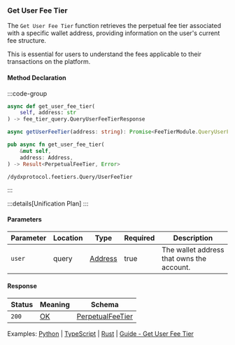 ### Get User Fee Tier

The `Get User Fee Tier` function retrieves the perpetual fee tier associated with a specific wallet address, providing information on the user's current fee structure.

This is essential for users to understand the fees applicable to their transactions on the platform.

#### Method Declaration

:::code-group

```python [Python]
async def get_user_fee_tier(
    self, address: str
) -> fee_tier_query.QueryUserFeeTierResponse
```

```typescript [TypeScript]
async getUserFeeTier(address: string): Promise<FeeTierModule.QueryUserFeeTierResponse>
```

```rust [Rust]
pub async fn get_user_fee_tier(
    &mut self,
    address: Address,
) -> Result<PerpetualFeeTier, Error>
```

```url [API]
/dydxprotocol.feetiers.Query/UserFeeTier
```

:::

:::details[Unification Plan]
:::

#### Parameters

| Parameter           | Location | Type               | Required    | Description                                                           |
| ------------------- | -------- | ------------------ | ----------- | --------------------------------------------------------------------- |
| `user`              | query    | [Address]          | true        | The wallet address that owns the account.                             |

#### Response

| Status | Meaning     | Schema                          |
| ------ | ----------- | ------------------------------- |
| `200`  | [OK]        | [PerpetualFeeTier]              |

Examples: [Python] | [TypeScript] | [Rust] | [Guide - Get User Fee Tier]

[Python]: https://github.com/dydxprotocol/v4-clients/blob/3e8c7e1b960291b7ef273962d374d9934a5c4d33/v4-client-py-v2/examples/validator_get_example.py#L176
[TypeScript]: https://github.com/dydxprotocol/v4-clients/blob/3e8c7e1b960291b7ef273962d374d9934a5c4d33/v4-client-js/examples/validator_get_example.ts#L73
[Rust]: https://github.com/dydxprotocol/v4-clients/blob/3e8c7e1b960291b7ef273962d374d9934a5c4d33/v4-client-rs/client/examples/validator_get.rs#L113
[Guide - Get User Fee Tier]: ../../interaction/data#get-user-fee-tier

[Address]: /types/address
[OK]: /types/ok
[PerpetualFeeTier]: /types/perpetual_fee_tier
